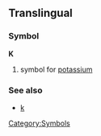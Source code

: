 ==Translingual==
===Symbol===
'''K'''
#{{chemistry}} symbol for [[potassium]]
===See also===
*[[k]]
[[Category:Symbols]]